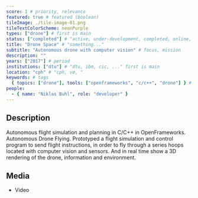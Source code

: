 ```yaml
---
score: 1 # priority, relevance
featured: true # featured (boolean)
tileImage: ./tile-image-01.png
tileTextColorScheme: neonPurple
types: ["drone"] # first is main
status: ["completed"] # "active, under-development, completed, online, ..."
title: "Drone Space" # "something..."
subtitle: "Autonomous drone with computer vision" # focus, mission
description: ""
years: ["2017"] # period
institutions: ["dtu"] # "dtu, ibm, cic, ..." first is main
location: "cph" # "cph, vø, "
keywords: # tags
  { topics: ["drone"], tools: ["openframeworks", "c/c++", "drone"] } # tech stack
people:
  - { name: "Niklas Buhl", role: "developer" }
---
```


<!-- # Drone Space -->

## Description

Autonomous flight simulation and planning in C/C++ in OpenFrameworks.
Autonomous Drone Flying.
Prototyped a flight simulation and control program to send flight instructions, in order to fly through a series hoops located with computer vision and sensors. And in real time show a 3D rendering of the drone, information and environment.

## Media

- Video
